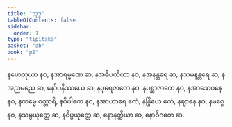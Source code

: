 ```yaml
---
title: "သုဒ္ဓ"
tableOfContents: false
sidebar:
  order: 1
type: "tipitaka"
basket: "ab"
book: "p2"
---
```



<DynamicBreadcrumb />

<Division number="207" book="p2" e="ch" v="38" p="133">

<Paragraph number="2822" book="p2">
နဟေတုယာ နဝ, နအာရမ္မဏေ ဆ, နအဓိပတိယာ နဝ, နအနန္တရေ ဆ, နသမနန္တရေ ဆ, နအညမညေ ဆ, နော်ပနိဿယေ ဆ, နပုရေဇာတေ နဝ, နပစ္ဆာဇာတေ နဝ, နအာသေဝနေ နဝ, နကမ္မေ စတ္တာရိ, နဝိပါကေ နဝ, နအာဟာရေ ဧကံ, နဲန္ဒြိယေ ဧကံ, နဈာနေ နဝ, နမဂ္ဂေ နဝ, နသမ္ပယုတ္တေ ဆ, နဝိပ္ပယုတ္တေ ဆ, နောနတ္ထိယာ ဆ, နောဝိဂတေ ဆ.
</Paragraph>
</Division>
